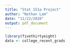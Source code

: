---
title: "Stat 151a Project"
author: "Nathan Lam"
date: "11/22/2020"
output: pdf_document
---

```{r}
library(fivethirtyeight)
data <- college_recent_grads






```